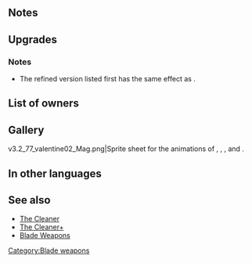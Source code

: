 {{SkillPage Tabs}}{{Weapon Infobox
|tagid=SID_アイリスの書
|weaponType=Green Tome
|might=14
|range=2
|effect=Grants bonus to unit’s Atk = total bonuses on unit during combat.
|cost=400
|exclusive=1
|userVersion1=Closed
|userVersion2=Open
|userVersion3=Gleam Closed
|userVersion4=Gleam Open
|statModifiers=0,14,0,0,0
|refinePaths=default
|refineSP=400
|refineMedals=500
|refineDews=200
|effectSkill1=At start of even-numbered turns, grants Atk+6 to unit and adjacent allies for 1 turn. (Bonus granted to unit even if no allies are adjacent.) 
|iconSkill1=Even Atk Wave W.png
|tagidExtraSkill1=波
|SE=se_effect_iris.wav
|properties=
}}
==Notes==
{{BonusesToAtk}}
==Upgrades==
{{Weapon Upgrade List}}
===Notes===
* The refined version listed first has the same effect as {{St|Even Atk Wave 3}}.
{{Bonuses}}
==List of owners==
{{Skill Hero List}}
==Gallery==
<gallery>
v3.2_77_valentine02_Mag.png|Sprite sheet for the animations of {{PAGENAME}}, {{St|Blárblooms+}}, {{St|Gronnblooms+}}, {{St|Loyal Wreath+}} and {{St|Tharja's Hex}}.
</gallery>

==In other languages==
{{OtherLanguages
|japanese=アイリスの書
|german=Iris' Buch
|spanishEU=Tomo Iris
|spanishLA=Tomo Iris
|french=Tome d'Iris
|italian=Tomo di Iris
|chineseTW=埃莉絲之書
|portuguese=Tomo de Iris
}}

==See also==
* [[The Cleaner]]
* [[The Cleaner+]]
* [[Blade Weapons]]
{{Weapons Navbox}}
[[Category:Blade weapons]]